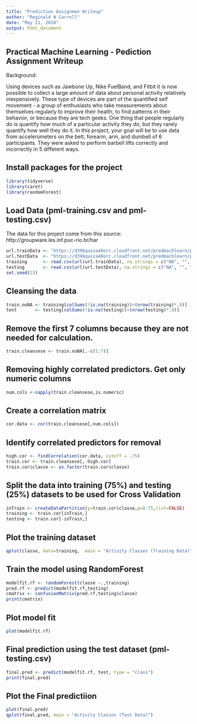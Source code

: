 ---
title: "Prediction Assignmen Writeup"
author: "Reginald W Carroll"
date: "May 21, 2018"
output: html_document
---


## Practical Machine Learning - Pediction Assignment Writeup
Background:

Using devices such as Jawbone Up, Nike FuelBand, and Fitbit it is now possible to collect a large amount of data about personal activity relatively inexpensively. These type of devices are part of the quantified self movement - a group of enthusiasts who take measurements about themselves regularly to improve their health, to find patterns in their behavior, or because they are tech geeks. One thing that people regularly do is quantify how much of a particular activity they do, but they rarely quantify how well they do it. In this project, your goal will be to use data from accelerometers on the belt, forearm, arm, and dumbell of 6 participants. They were asked to perform barbell lifts correctly and incorrectly in 5 different ways. 

## Install packages for the project

```{r}
library(tidyverse)
library(caret)
library(randomForest)
```


## Load Data (pml-training.csv and pml-testing.csv) 
The data for this project come from this source: http://groupware.les.inf.puc-rio.br/har


```{r}
url.trainData <- "https://d396qusza40orc.cloudfront.net/predmachlearn/pml-training.csv"
url.testData  <- "https://d396qusza40orc.cloudfront.net/predmachlearn/pml-testing.csv"
training      <- read.csv(url(url.trainData), na.strings = c("NA", "", "#DIV0!"))
testing       <- read.csv(url(url.testData), na.strings = c("NA", "", "#DIV0!"))
set.seed(23)
```
## Cleansing the data
```{r}
train.noNA <- training[colSums(!is.na(training))>(nrow(training)*.9)]
test       <- testing[colSums(!is.na(testing))>(nrow(testing)*.9)]
```
## Remove the first 7 columns because they are not needed for calculation.
```{r}
train.cleansese <- train.noNA[,-c(1:7)]
```

## Removing highly correlated predictors. Get only numeric columns
 
```{r}
num.cols <-sapply(train.cleansese,is.numeric)
```
## Create a correlation matrix

```{r}
cor.data <- cor(train.cleansese[,num.cols])
```
## Identify correlated predictors for removal
```{r}
high.cor <- findCorrelation(cor.data, cutoff = .75)
train.cor <- train.cleansese[,-high.cor]
train.cor$classe <- as.factor(train.cor$classe)
```

## Split the data into training (75%) and testing (25%) datasets to be used for Cross Validation 
```{r}
inTrain <- createDataPartition(y=train.cor$classe,p=0.75,list=FALSE)
training <- train.cor[inTrain,]
testing <- train.cor[-inTrain,]
```
## Plot the training dataset
```{r}
qplot(classe, data=training,  main = "Activity Classes (Training Data)")
```

## Train the model using RandomForest
```{r}
modelfit.rf <- randomForest(classe ~.,training)
pred.rf <- predict(modelfit.rf,testing)
cmatrix <- confusionMatrix(pred.rf,testing$classe)
print(cmatrix)
```

## Plot model fit
```{r}
plot(modelfit.rf)
```
## Final prediction using the test dataset (pml-testing.csv)
```{r}
final.pred <- predict(modelfit.rf, test, type = "class")
print(final.pred)
```

## Plot the Final predictiion
```{r}
plot(final.pred)
qplot(final.pred, main = "Activity Classes (Test Data)")
```

